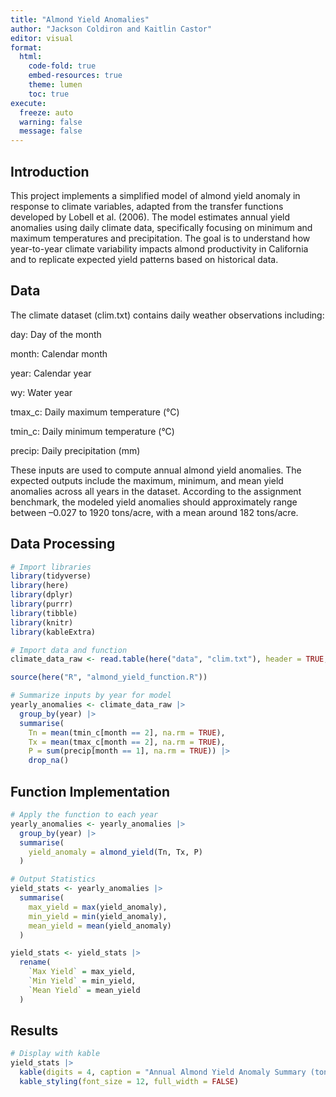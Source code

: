 ```yaml
---
title: "Almond Yield Anomalies"
author: "Jackson Coldiron and Kaitlin Castor"
editor: visual
format: 
  html:
    code-fold: true
    embed-resources: true
    theme: lumen
    toc: true
execute:
  freeze: auto 
  warning: false
  message: false
---
```


## Introduction

This project implements a simplified model of almond yield anomaly in response to climate variables, adapted from the transfer functions developed by Lobell et al. (2006). The model estimates annual yield anomalies using daily climate data, specifically focusing on minimum and maximum temperatures and precipitation. The goal is to understand how year-to-year climate variability impacts almond productivity in California and to replicate expected yield patterns based on historical data.

## Data
The climate dataset (clim.txt) contains daily weather observations including:

day: Day of the month

month: Calendar month

year: Calendar year

wy: Water year

tmax_c: Daily maximum temperature (°C)

tmin_c: Daily minimum temperature (°C)

precip: Daily precipitation (mm)

These inputs are used to compute annual almond yield anomalies. The expected outputs include the maximum, minimum, and mean yield anomalies across all years in the dataset. According to the assignment benchmark, the modeled yield anomalies should approximately range between –0.027 to 1920 tons/acre, with a mean around 182 tons/acre.

## Data Processing
```r
# Import libraries
library(tidyverse)
library(here)
library(dplyr)
library(purrr)
library(tibble)
library(knitr)
library(kableExtra)

# Import data and function
climate_data_raw <- read.table(here("data", "clim.txt"), header = TRUE, sep = "", quote = "\"")

source(here("R", "almond_yield_function.R"))

# Summarize inputs by year for model
yearly_anomalies <- climate_data_raw |>
  group_by(year) |>
  summarise(
    Tn = mean(tmin_c[month == 2], na.rm = TRUE),
    Tx = mean(tmax_c[month == 2], na.rm = TRUE),
    P = sum(precip[month == 1], na.rm = TRUE)) |>
    drop_na()

```

## Function Implementation
```r
# Apply the function to each year
yearly_anomalies <- yearly_anomalies |>
  group_by(year) |>
  summarise(
    yield_anomaly = almond_yield(Tn, Tx, P)
  )

# Output Statistics
yield_stats <- yearly_anomalies |>
  summarise(
    max_yield = max(yield_anomaly),
    min_yield = min(yield_anomaly),
    mean_yield = mean(yield_anomaly)
  )

yield_stats <- yield_stats |>
  rename(
    `Max Yield` = max_yield,
    `Min Yield` = min_yield,
    `Mean Yield` = mean_yield
  )

```


## Results
```r
# Display with kable
yield_stats |>
  kable(digits = 4, caption = "Annual Almond Yield Anomaly Summary (ton/acre)") |>
  kable_styling(font_size = 12, full_width = FALSE)

```


